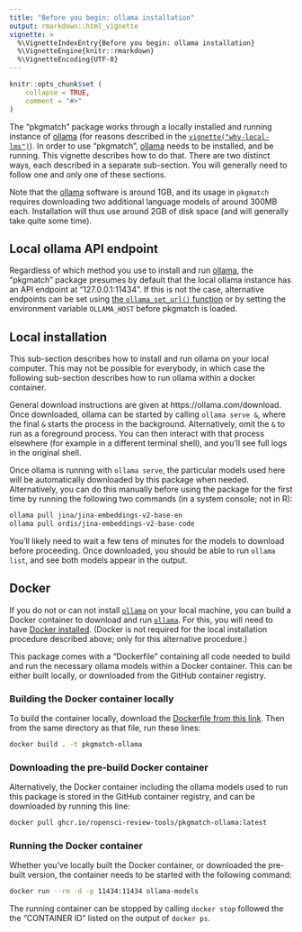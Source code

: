 ```yaml
---
title: "Before you begin: ollama installation"
output: rmarkdown::html_vignette
vignette: >
  %\VignetteIndexEntry{Before you begin: ollama installation}
  %\VignetteEngine{knitr::rmarkdown}
  %\VignetteEncoding{UTF-8}
---
```


```r
knitr::opts_chunk$set (
    collapse = TRUE,
    comment = "#>"
)
```

The "pkgmatch" package works through a locally installed and running instance
of [ollama](https://ollama.com) (for reasons described in the
[`vignette("why-local-lms")`](https://docs.ropensci.org/pkgmatch/articles/why-local-lms.html)).
In order to use "pkgmatch", [ollama](https://ollama.com) needs to be installed,
and be running. This vignette describes how to do that. There are two distinct
ways, each described in a separate sub-section. You will generally need to
follow one and only one of these sections.

Note that the [ollama](https://ollama.com) software is around 1GB, and its
usage in `pkgmatch` requires downloading two additional language models of
around 300MB each. Installation will thus use around 2GB of disk space (and
will generally take quite some time).

## Local ollama API endpoint

Regardless of which method you use to install and run
[ollama](https://ollama.com), the "pkgmatch" package presumes by default that
the local ollama instance has an API endpoint at "127.0.0.1:11434". If this is
not the case, alternative endpoints can be set using [the `ollama_set_url()`
function](https://docs.ropensci.org/pkgmatch/reference/ollama_set_url.html) or
by setting the environment variable `OLLAMA_HOST` before pkgmatch is loaded.

## Local installation

This sub-section describes how to install and run ollama on your local
computer. This may not be possible for everybody, in which case the following
sub-section describes how to run ollama within a docker container.

General download instructions are given at https://ollama.com/download. Once
downloaded, ollama can be started by calling `ollama serve &`, where the final
`&` starts the process in the background. Alternatively, omit the `&` to run as
a foreground process. You can then interact with that process elsewhere (for
example in a different terminal shell), and you'll see full logs in the
original shell.

Once ollama is running with `ollama serve`, the particular models used here
will be automatically downloaded by this package when needed. Alternatively,
you can do this manually before using the package for the first time by running
the following two commands (in a system console; not in R):

``` bash
ollama pull jina/jina-embeddings-v2-base-en
ollama pull ordis/jina-embeddings-v2-base-code
```

You'll likely need to wait a few tens of minutes for the models to download
before proceeding. Once downloaded, you should be able to run `ollama list`,
and see both models appear in the output.

## Docker

If you do not or can not install [`ollama`](https://ollama.com) on your local
machine, you can build a Docker container to download and run
[`ollama`](https://ollama.com). For this, you will need to have [Docker
installed](https://docs.docker.com/get-started/get-docker/). (Docker is not
required for the local installation procedure described above; only for this
alternative procedure.)

This package comes with a "Dockerfile" containing all code needed to build and
run the necessary ollama models within a Docker container. This can be either
built locally, or downloaded from the GitHub container registry. 

### Building the Docker container locally

To build the container locally, download the [Dockerfile from this
link](https://github.com/ropensci-review-tools/pkgmatch/blob/main/Dockerfile).
Then from the same directory as that file, run these lines:

``` bash
docker build . -t pkgmatch-ollama
```

### Downloading the pre-build Docker container

Alternatively, the Docker container including the ollama models used to run
this package is stored in the GitHub container registry, and can be downloaded
by running this line:

``` bash
docker pull ghcr.io/ropensci-review-tools/pkgmatch-ollama:latest
```

### Running the Docker container

Whether you've locally built the Docker container, or downloaded the pre-built
version, the container needs to be started with the following command:

``` bash
docker run --rm -d -p 11434:11434 ollama-models
```

The running container can be stopped by calling `docker stop` followed the the
"CONTAINER ID" listed on the output of `docker ps`.
